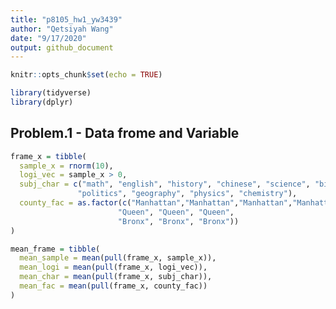 ```yaml
---
title: "p8105_hw1_yw3439"
author: "Qetsiyah Wang"
date: "9/17/2020"
output: github_document
---
```


```r
knitr::opts_chunk$set(echo = TRUE)

library(tidyverse)
library(dplyr)
```

## Problem.1 - Data frome and Variable
```r

frame_x = tibble(
  sample_x = rnorm(10),
  logi_vec = sample_x > 0,
  subj_char = c("math", "english", "history", "chinese", "science", "biology", 
               "politics", "geography", "physics", "chemistry"),
  county_fac = as.factor(c("Manhattan","Manhattan","Manhattan","Manhattan", 
                        "Queen", "Queen", "Queen",
                        "Bronx", "Bronx", "Bronx"))
)

mean_frame = tibble(
  mean_sample = mean(pull(frame_x, sample_x)),
  mean_logi = mean(pull(frame_x, logi_vec)),
  mean_char = mean(pull(frame_x, subj_char)),
  mean_fac = mean(pull(frame_x, county_fac))
)

```


